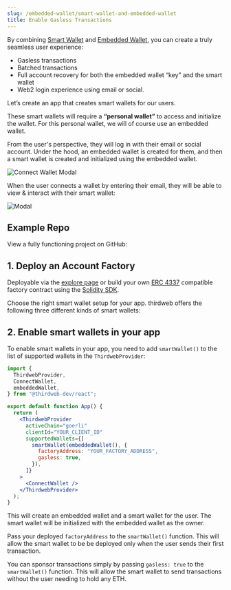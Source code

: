 ```yaml
---
slug: /embedded-wallet/smart-wallet-and-embedded-wallet
title: Enable Gasless Transactions
---
```



By combining [Smart Wallet](/smart-wallet) and [Embedded Wallet](/embedded-wallet), you can create a truly seamless user experience:

- Gasless transactions
- Batched transactions
- Full account recovery for both the embedded wallet “key” and the smart wallet
- Web2 login experience using email or social.

Let’s create an app that creates smart wallets for our users.

These smart wallets will require a **“personal wallet”** to access and initialize the wallet. For this personal wallet, we will of course use an embedded wallet.

From the user's perspective, they will log in with their email or social account. Under the hood, an embedded wallet is created for them, and then a smart wallet is created and initialized using the embedded wallet.

![Connect Wallet Modal](/assets/connect-wallet/connect-wallet-embedded-compact.png)

When the user connects a wallet by entering their email, they will be able to view & interact with their smart wallet:

![Modal](/assets/connect-wallet/connect-wallet-smart-dropdown.png)

## Example Repo

View a fully functioning project on GitHub:

<div className="col col--12" style={{ padding: 8 }}>
  <QuickstartCard
    name="Source Code"
    link="https://github.com/thirdweb-example/embedded-smart-wallet"
    image="/assets/github-icon.webp"
  />
</div>

## 1. Deploy an Account Factory

Deployable via the [explore page](https://thirdweb.com/explore/smart-wallet) or build your own [ERC 4337](https://eips.ethereum.org/EIPS/eip-4337) compatible factory contract using the [Solidity SDK](/solidity/base-contracts/smart-accounts).

Choose the right smart wallet setup for your app. thirdweb offers the following three different kinds of smart wallets:

<div className="row" style={{ marginBottom: 12, padding: 8, paddingTop: 0 }}>
  <div className="col col--4" style={{ padding: 8 }}>
    <QuickstartCard
      name="Account Factory"
      link="https://thirdweb.com/thirdweb.eth/AccountFactory"
      image="/assets/wallets/smart-wallet.svg"
    />
  </div>
  <div className="col col--4" style={{ padding: 8 }}>
    <QuickstartCard
      name="Managed Account Factory"
      link="https://thirdweb.com/thirdweb.eth/ManagedAccountFactory"
      image="/assets/wallets/smart-wallet.svg"
    />
  </div>
  <div className="col col--4" style={{ padding: 8 }}>
    <QuickstartCard
      name="Dynamic Account Factory"
      link="https://thirdweb.com/thirdweb.eth/DynamicAccountFactory"
      image="/assets/wallets/smart-wallet.svg"
    />
  </div>
</div>

## 2. Enable smart wallets in your app

To enable smart wallets in your app, you need to add `smartWallet()` to the list of supported wallets in the `ThirdwebProvider`:

```jsx
import {
  ThirdwebProvider,
  ConnectWallet,
  embeddedWallet,
} from "@thirdweb-dev/react";

export default function App() {
  return (
    <ThirdwebProvider
      activeChain="goerli"
      clientId="YOUR_CLIENT_ID"
      supportedWallets={[
        smartWallet(embeddedWallet(), {
          factoryAddress: "YOUR_FACTORY_ADDRESS",
          gasless: true,
        }),
      ]}
    >
      <ConnectWallet />
    </ThirdwebProvider>
  );
}
```

This will create an embedded wallet and a smart wallet for the user. The smart wallet will be initialized with the embedded wallet as the owner.

Pass your deployed `factoryAddress` to the `smartWallet()` function. This will allow the smart wallet to be be deployed only when the user sends their first transaction.

You can sponsor transactions simply by passing `gasless: true` to the `smartWallet()` function. This will allow the smart wallet to send transactions without the user needing to hold any ETH.
